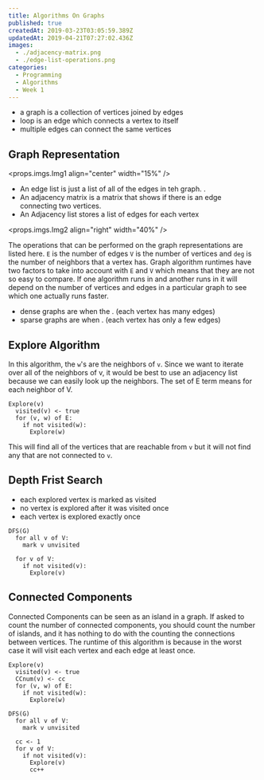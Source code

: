 ```yaml
---
title: Algorithms On Graphs
published: true
createdAt: 2019-03-23T03:05:59.389Z
updatedAt: 2019-04-21T07:27:02.436Z
images:
  - ./adjacency-matrix.png
  - ./edge-list-operations.png
categories:
  - Programming
  - Algorithms
  - Week 1
---
```



- a graph is a collection of vertices joined by edges
- loop is an edge which connects a vertex to itself
- multiple edges can connect the same vertices

## Graph Representation

<props.imgs.Img1 align="center" width="15%" />

- An edge list is just a list of all of the edges in teh graph. <M i="edges = (A, B), (A, C),(A, D)..."/>.
- An adjacency matrix is a matrix that shows if there is an edge connecting two vertices.
- An Adjacency list stores a list of edges for each vertex

<props.imgs.Img2 align="right" width="40%" />

The operations that can be performed on the graph representations are listed here. `E` is the number of edges `V` is the
number of vertices and `deg` is the number of neighbors that a vertex has. Graph algorithm runtimes have two factors to
take into account with `E` and `V` which means that they are not so easy to compare. If one algorithm
runs in <M i="O(|E|)" /> and another runs in <M i="O(|V|^{3/2})" /> it will depend on the number of
vertices and edges in a particular graph to see which one actually runs faster.

- dense graphs are when the <M i="|E| \approx |V|^2" />. (each vertex has many edges)
- sparse graphs are when <M i="|E| /approx |V|"/>. (each vertex has only a few edges)

## Explore Algorithm

In this algorithm, the `w`'s are the neighbors of `v`. Since we want to iterate over all of the neighbors of v, it would
be best to use an adjacency list because we can easily look up the neighbors. The set of E term means for each neighbor
of V.

```text
Explore(v)
  visited(v) <- true
  for (v, w) of E:
    if not visited(w):
      Explore(w)
```

This will find all of the vertices that are reachable from `v` but it will not find any that are not connected to `v`.

## Depth Frist Search

- each explored vertex is marked as visited
- no vertex is explored after it was visited once
- each vertex is explored exactly once

```text
DFS(G)
  for all v of V:
    mark v unvisited

  for v of V:
    if not visited(v):
      Explore(v)
```

## Connected Components

Connected Components can be seen as an island in a graph. If asked to count the number of connected components, you
should count the number of islands, and it has nothing to do with the counting the connections between vertices. The
runtime of this algorithm is <M i="O(|V| + |E|)" /> because in the worst case it will visit each vertex and
each edge at least once.

```text
Explore(v)
  visited(v) <- true
  CCnum(v) <- cc
  for (v, w) of E:
    if not visited(w):
      Explore(w)
```

```text
DFS(G)
  for all v of V:
    mark v unvisited

  cc <- 1
  for v of V:
    if not visited(v):
      Explore(v)
      cc++
```
